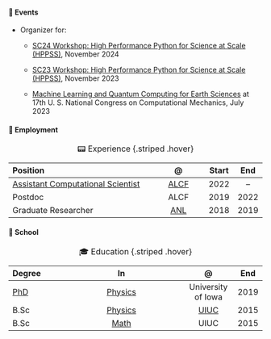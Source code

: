 #### 🎪 Events

- Organizer for:

  - [SC24 Workshop: High Performance Python for Science at Scale (HPPSS)](https://hppss.github.io/SC24/), November 2024

  - [SC23 Workshop: High Performance Python for Science at Scale (HPPSS)](https://hppss.github.io/SC23/), November 2023

  - [Machine Learning and Quantum Computing for Earth Sciences](https://17.usnccm.org/702) at 17th U. S. National Congress on Computational Mechanics, July 2023

#### 👔 Employment

::: {#tbl-experience}
| Position                                                                           |               @              | Start | End  |
|:---------------------------------------------------------------------------------- |:----------------------------:|:-----:|:----:|
| [Assistant Computational Scientist](https://alcf.anl.gov/about/people/sam-foreman) | [ALCF](https://alcf.anl.gov) |  2022 |  --  |
| Postdoc                                                                            |             ALCF             |  2019 | 2022 |
| Graduate Researcher                                                                |  [ANL](https://anl.gov)      |  2018 | 2019 |

: 📟 Experience {.striped .hover}
:::

#### 🍎 School

::: {#tbl-education}

|            Degree                     |                               In                                                             |               @                    | End  |
|:------------------------------------- |:--------------------------------------------------------------------------------------------:|:----------------------------------:|:----:|
| [PhD](https://bit.ly/sam-foreman-phd) |                  [Physics](https://physics.uiowa.edu/graduate/phd-physics)                   |                University of Iowa  | 2019 |
| B.Sc                                  |  [Physics](https://grainger.illinois.edu/academics/undergraduate/majors-and-minors/physics)  |      [UIUC](https://illinois.edu/) | 2015 |
| B.Sc                                  |                       [Math](https://math.illinois.edu/)                                     |                        UIUC        | 2015 |

: 🎓 Education {.striped .hover}
:::


